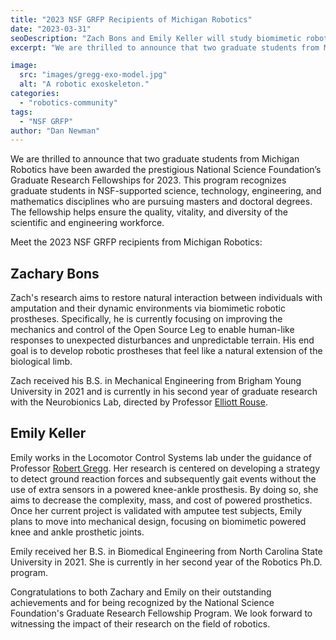 ```yaml
---
title: "2023 NSF GRFP Recipients of Michigan Robotics"
date: "2023-03-31"
seoDescription: "Zach Bons and Emily Keller will study biomimetic robotic prostheses and powered prosthetic joints."
excerpt: "We are thrilled to announce that two graduate students from Michigan Robotics have been awarded the prestigious National Science Foundation’s Graduate Research Fellowships for 2023."

image: 
  src: "images/gregg-exo-model.jpg"
  alt: "A robotic exoskeleton."
categories: 
  - "robotics-community"
tags:
  - "NSF GRFP"
author: "Dan Newman"
---
```


We are thrilled to announce that two graduate students from Michigan Robotics have been awarded the prestigious National Science Foundation’s Graduate Research Fellowships for 2023. This program recognizes graduate students in NSF-supported science, technology, engineering, and mathematics disciplines who are pursuing masters and doctoral degrees. The fellowship helps ensure the quality, vitality, and diversity of the scientific and engineering workforce.

Meet the 2023 NSF GRFP recipients from Michigan Robotics:

## **Zachary Bons**

Zach's research aims to restore natural interaction between individuals with amputation and their dynamic environments via biomimetic robotic prostheses. Specifically, he is currently focusing on improving the mechanics and control of the Open Source Leg to enable human-like responses to unexpected disturbances and unpredictable terrain. His end goal is to develop robotic prostheses that feel like a natural extension of the biological limb.

<VideoCenter url="https://www.youtube.com/watch?v=Rqla0u813r8" />

Zach received his B.S. in Mechanical Engineering from Brigham Young University in 2021 and is currently in his second year of graduate research with the Neurobionics Lab, directed by Professor [Elliott Rouse](https://robotics.umich.edu/profile/elliott-rouse/ "Elliott Rouse").

## **Emily Keller**

Emily works in the Locomotor Control Systems lab under the guidance of Professor [Robert Gregg](https://robotics.umich.edu/profile/robert-gregg/ "Robert Gregg"). Her research is centered on developing a strategy to detect ground reaction forces and subsequently gait events without the use of extra sensors in a powered knee-ankle prosthesis. By doing so, she aims to decrease the complexity, mass, and cost of powered prosthetics. Once her current project is validated with amputee test subjects, Emily plans to move into mechanical design, focusing on biomimetic powered knee and ankle prosthetic joints.

<LinkPreview id="https://robotics.umich.edu/2021/1-7m-to-build-everyday-exoskeletons-to-assist-with-lifting-walking-and-climbing-stairs/" />

Emily received her B.S. in Biomedical Engineering from North Carolina State University in 2021. She is currently in her second year of the Robotics Ph.D. program.

Congratulations to both Zachary and Emily on their outstanding achievements and for being recognized by the National Science Foundation's Graduate Research Fellowship Program. We look forward to witnessing the impact of their research on the field of robotics.
